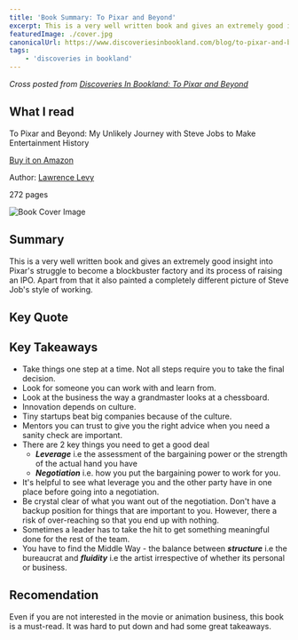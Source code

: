 ```yaml
---
title: 'Book Summary: To Pixar and Beyond'
excerpt: This is a very well written book and gives an extremely good insight into Pixar's struggle to become a blockbuster factory.
featuredImage: ./cover.jpg
canonicalUrl: https://www.discoveriesinbookland.com/blog/to-pixar-and-beyond
tags:
    - 'discoveries in bookland'
---
```


_Cross posted from [Discoveries In Bookland: To Pixar and Beyond](https://www.discoveriesinbookland.com/blog/to-pixar-and-beyond)_

## What I read

To Pixar and Beyond: My Unlikely Journey with Steve Jobs to Make Entertainment History

[Buy it on Amazon](https://www.amazon.com/Pixar-Beyond-Unlikely-Journey-Entertainment-ebook/dp/B01912OSA0)

Author: [Lawrence Levy](http://lawrencelevy.com/)

272 pages

![Book Cover Image](./cover.jpg)

## Summary

This is a very well written book and gives an extremely good insight into Pixar's struggle to become a blockbuster factory and its process of raising an IPO. Apart from that it also painted a completely different picture of Steve Job's style of working.

## Key Quote

<Quote quote="There is nothing you can do about where the pieces are. It's only your next move that matters." />

## Key Takeaways

-   Take things one step at a time. Not all steps require you to take the final decision.
-   Look for someone you can work with and learn from.
-   Look at the business the way a grandmaster looks at a chessboard.
-   Innovation depends on culture.
-   Tiny startups beat big companies because of the culture.
-   Mentors you can trust to give you the right advice when you need a sanity check are important.
-   There are 2 key things you need to get a good deal
    -   **_Leverage_** i.e the assessment of the bargaining power or the strength of the actual hand you have
    -   **_Negotiation_** i.e. how you put the bargaining power to work for you.
-   It's helpful to see what leverage you and the other party have in one place before going into a negotiation.
-   Be crystal clear of what you want out of the negotiation. Don't have a backup position for things that are important to you. However, there a risk of over-reaching so that you end up with nothing.
-   Sometimes a leader has to take the hit to get something meaningful done for the rest of the team.
-   You have to find the Middle Way - the balance between **_structure_** i.e the bureaucrat and **_fluidity_** i.e the artist irrespective of whether its personal or business.

## Recomendation

Even if you are not interested in the movie or animation business, this book is a must-read. It was hard to put down and had some great takeaways.
